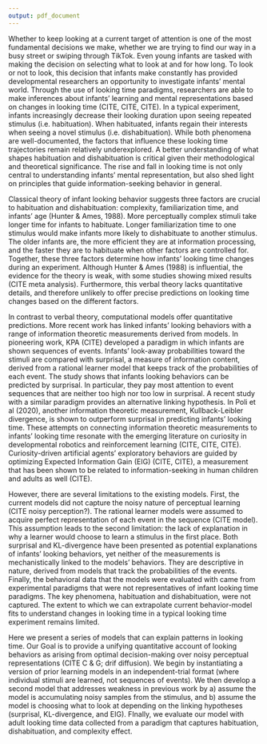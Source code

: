 ```yaml
---
output: pdf_document
---
```


Whether to keep looking at a current target of attention is one of the most fundamental decisions we make, whether we are trying to find our way in a busy street or swiping through TikTok. Even young infants are tasked with making the decision on selecting what to look at and for how long. To look or not to look, this decision that infants make constantly has provided developmental researchers an opportunity to investigate infants’ mental world. Through the use of looking time paradigms, researchers are able to make inferences about infants’ learning and mental representations based on changes in looking time (CITE, CITE, CITE). In a typical experiment, infants increasingly decrease their looking duration upon seeing repeated stimulus (i.e. habituation). When habituated, infants regain their interests when seeing a novel stimulus (i.e. dishabituation). While both phenomena are well-documented, the factors that influence these looking time trajectories remain relatively underexplored.  A better understanding of what shapes habituation and dishabituation is critical given their methodological and theoretical significance. The rise and fall in looking time is not only central to understanding infants’ mental representation, but also shed light on principles that guide information-seeking behavior in general.  

Classical theory of infant looking behavior suggests three factors are crucial to habituation and dishabituation: complexity, familiarization time, and infants’ age (Hunter & Ames, 1988). More perceptually complex stimuli take longer time for infants to habituate. Longer familiarization time to one stimulus would make infants more likely to dishabituate to another stimulus. The older infants are, the more efficient they are at information processing, and the faster they are to habituate when other factors are controlled for. Together, these three factors determine how infants’ looking time changes during an experiment. Although Hunter & Ames (1988) is influential, the evidence for the theory is weak, with some studies showing mixed results (CITE meta analysis). Furthermore, this verbal theory lacks quantitative details, and therefore unlikely to offer precise predictions on looking time changes based on the different factors. 

In contrast to verbal theory, computational models offer quantitative predictions. More recent work has linked infants’ looking behaviors with a range of information theoretic measurements derived from models. In pioneering work, KPA (CITE) developed a paradigm in which infants are shown sequences of events. Infants’ look-away probabilities toward the stimuli are compared with surprisal, a measure of information content, derived from a rational learner model that keeps track of the probabilities of each event. The study shows that infants looking behaviors can be predicted by surprisal. In particular, they pay most attention to event sequences that are neither too high nor too low in surprisal. A recent study with a similar paradigm provides an alternative linking hypothesis. In Poli et al (2020), another information theoretic measurement, Kullback-Leibler divergence, is shown to outperform surprisal in predicting infants’ looking time. These attempts on connecting information theoretic measurements to infants’ looking time resonate with the emerging literature on curiosity in developmental robotics and reinforcement learning (CITE, CITE, CITE). Curiosity-driven artificial agents’  exploratory behaviors are guided by optimizing Expected Information Gain (EIG) (CITE, CITE), a measurement that has been shown to be related to information-seeking in human children and adults as well (CITE). 

However, there are several limitations to the existing models. First, the current models did not capture the noisy nature of perceptual learning (CITE noisy perception?). The rational learner models were assumed to acquire perfect representation of each event in the sequence (CITE model). This assumption leads to the second limitation: the lack of explanation in why a learner would choose to learn a stimulus in the first place. Both surprisal and KL-divergence have been presented as potential explanations of infants’ looking behaviors, yet neither of the measurements is mechanistically linked to the models’ behaviors. They are descriptive in nature, derived from models that track the probabilities of the events.  Finally, the behavioral data that the models were evaluated with came from experimental paradigms that were not representatives of infant looking time paradigms. The key phenomena, habituation and dishabituation, were not captured. The extent to which we can extrapolate current behavior-model fits to understand changes in looking time in a typical looking time experiment remains limited. 


Here we present a series of models that can explain patterns in looking time. Our Goal is to provide a unifying quantitative account of looking behaviors as arising from optimal decision-making over noisy perceptual representations (CITE C & G; drif diffusion). We begin by instantiating a version of prior learning models in an independent-trial format (where individual stimuli are learned, not sequences of events). We then develop a second model that addresses weakness in previous work by a) assume the model is accumulating noisy samples from the stimulus, and b) assume the model is choosing what to look at depending on the linking hypotheses (surprisal, KL-divergence, and EIG). FInally, we evaluate our model with adult looking time data collected from a paradigm that captures habituation, dishabituation, and complexity effect.  
